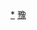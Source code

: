 <div style="position: relative" class="center">
{{Image label begin|image=Administrative Division Nanyang.png|width={{{1|770}}}|link=}} 
{{Image label|x=1720|y=1170|scale={{{1|770}}}/3080|text=[[宛城区|<span style="color: black;">'''宛城区'''</span>]]}}
{{Image label|x=1600|y=970|scale={{{1|770}}}/3080|text={{vtext|[[卧龙区|<span style="color: black;">'''卧龙区'''</span>]]}}}}
{{Image label|x=1490|y=460|scale={{{1|770}}}/3080|text=[[南召县|<span style="color: black;">'''南召县'''</span>]]}}
{{Image label|x=2150|y=670|scale={{{1|770}}}/3080|text=[[方城县|<span style="color: black;">'''方城县'''</span>]]}}
{{Image label|x=420|y=420|scale={{{1|770}}}/3080|text=[[西峡县|<span style="color: black;">'''西峡县'''</span>]]}}
{{Image label|x=1260|y=970|scale={{{1|770}}}/3080|text=[[镇平县|<span style="color: black;">'''镇平县'''</span>]]}}
{{Image label|x=950|y=730|scale={{{1|770}}}/3080|text={{vtext|[[内乡县|<span style="color: black;">'''内乡县'''</span>]]}}}}
{{Image label|x=430|y=1060|scale={{{1|770}}}/3080|text=[[淅川县|<span style="color: black;">'''淅川县'''</span>]]}}
{{Image label|x=2100|y=1090|scale={{{1|770}}}/3080|text=[[社旗县|<span style="color: black;">'''社旗县'''</span>]]}}
{{Image label|x=1960|y=1550|scale={{{1|770}}}/3080|text=[[唐河县|<span style="color: black;">'''唐河县'''</span>]]}}
{{Image label|x=1520|y=1630|scale={{{1|770}}}/3080|text=[[新野县|<span style="color: black;">'''新野县'''</span>]]}}
{{Image label|x=2600|y=1740|scale={{{1|770}}}/3080|text=[[桐柏县|<span style="color: black;">'''桐柏县'''</span>]]}}
{{Image label|x=1120|y=1470|scale={{{1|770}}}/3080|text=[[邓州市|<span style="color: black;">'''邓州市'''</span>]]}}
</div>
<noinclude>
[[Category:南阳行政区划|*]]
[[Category:中华人民共和国地级行政区划图|豫]]
</noinclude>